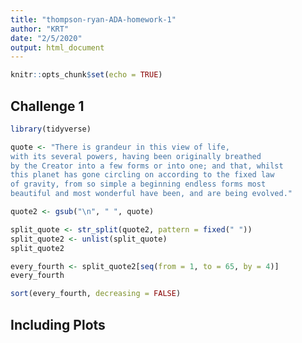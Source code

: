 ```yaml
---
title: "thompson-ryan-ADA-homework-1"
author: "KRT"
date: "2/5/2020"
output: html_document
---
```


```r
knitr::opts_chunk$set(echo = TRUE)
```

## Challenge 1

```r
library(tidyverse)

quote <- "There is grandeur in this view of life,
with its several powers, having been originally breathed
by the Creator into a few forms or into one; and that, whilst
this planet has gone circling on according to the fixed law
of gravity, from so simple a beginning endless forms most
beautiful and most wonderful have been, and are being evolved."

quote2 <- gsub("\n", " ", quote)

split_quote <- str_split(quote2, pattern = fixed(" "))
split_quote2 <- unlist(split_quote)
split_quote2

every_fourth <- split_quote2[seq(from = 1, to = 65, by = 4)]
every_fourth

sort(every_fourth, decreasing = FALSE)

```

## Including Plots

